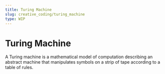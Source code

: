 ```yaml
---
title: Turing Machine
slug: creative_coding/turing_machine
type: WIP
---
```



# Turing Machine

<Suspense>
  <Preview />
</Suspense>
A Turing machine is a mathematical model of computation describing an abstract machine
that manipulates symbols on a strip of tape according to a table of rules.
